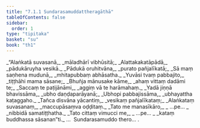 ```yaml
---
title: "7.1.1 Sundarasamuddattheragāthā"
tableOfContents: false
sidebar:
  order: 1
type: "tipitaka"
basket: "su"
book: "th1"
---
```



<DynamicBreadcrumb />

<Division number="459" book="th1">

<Paragraph number="744" type="verses" book="th1">
_“Alaṅkatā suvasanā,_  
_māladhārī vibhūsitā;_  
_Alattakakatāpādā,_  
_pādukāruyha vesikā._  

</Paragraph>

</Division>
<Division number="460" book="th1">

<Paragraph number="745" type="verses" book="th1">
_Pādukā oruhitvāna,_  
_purato pañjalīkatā;_  
_Sā maṃ saṇhena mudunā,_  
_mhitapubbaṃ abhāsatha._  

</Paragraph>

</Division>
<Division number="461" book="th1">

<Paragraph number="746" type="verses" book="th1">
_Yuvāsi tvaṃ pabbajito,_  
_tiṭṭhāhi mama sāsane;_  
_Bhuñja mānusake kāme,_  
_ahaṃ vittaṃ dadāmi te;_  
_Saccaṃ te paṭijānāmi,_  
_aggiṃ vā te harāmahaṃ._  

</Paragraph>

</Division>
<Division number="462" book="th1">

<Paragraph number="747" type="verses" book="th1">
_Yadā jiṇṇā bhavissāma,_  
_ubho daṇḍaparāyanā;_  
_Ubhopi pabbajissāma,_  
_ubhayattha kaṭaggaho._  

</Paragraph>

</Division>
<Division number="463" book="th1">

<Paragraph number="748" type="verses" book="th1">
_Tañca disvāna yācantiṃ,_  
_vesikaṃ pañjalīkataṃ;_  
_Alaṅkataṃ suvasanaṃ,_  
_maccupāsaṃva oḍḍitaṃ._  

</Paragraph>

</Division>
<Division number="464" book="th1">

<Paragraph number="749" type="verses" book="th1">
_Tato me manasīkāro,_  
_ …pe… _  
_nibbidā samatiṭṭhatha._  

</Paragraph>

</Division>
<Division number="465" book="th1">

<Paragraph number="750" type="verses" book="th1">
_Tato cittaṃ vimucci me,_  
_ …pe… _  
_kataṃ buddhassa sāsanan”ti._  


</Paragraph>
</Division>

<Paragraph number="751" type="center" book="th1">
…  Sundarasamuddo thero… .
</Paragraph>